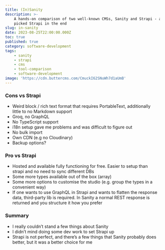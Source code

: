 ```yaml
---
title: (In)Sanity
description: >-
    A hands-on comparison of two well-known CMSs, Sanity and Strapi - and why I
    picked Strapi in the end
slug: in-sanity
date: 2023-08-25T22:00:00.000Z
toc: true
published: true
category: software-development
tags:
    - sanity
    - strapi
    - cms
    - tool-comparison
    - software-development
image: 'https://cdn.buttercms.com/CmuckI62SNuWh7d1aUmB'
---
```


### Cons vs Strapi

- Weird block / rich text format that requires PortableText, additionally little to no Markdown support
- Groq, no GraphQL
- No TypeScript support
- i18n setup gave me problems and was difficult to figure out
- No bulk import
- Own CDN (e.g no Cloudinary)
- Backup options?

### Pro vs Strapi

- Hosted and available fully functioning for free. Easier to setup than strapi and no need to sync different DBs
- Some more types available out of the box (array)
- Some more options to customise the studio (e.g. group the types in a convenient way)
- If one wants to use GraphQL in Strapi and wants to flatten the response data, third-party lib is required. In Sanity a normal REST response is returned and you structure it how you prefer

### Summary

- I really couldn’t stand a few things about Sanity
- I didn’t mind doing some dev work to set Strapi up
- Strapi is not perfect, and there’s a few things that Sanity probably does better, but it was a better choice for me

